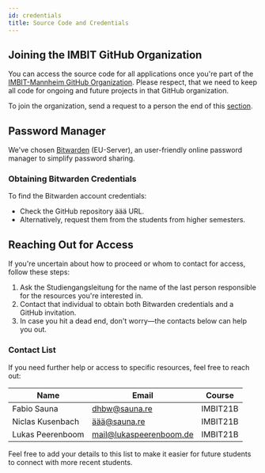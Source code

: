 ```yaml
---
id: credentials
title: Source Code and Credentials
---
```


## Joining the IMBIT GitHub Organization

You can access the source code for all applications once you're part of the [IMBIT-Mannheim GitHub Organization](https://github.com/IMBIT-Mannheim). Please respect, that we need to keep all code for ongoing and future projects in that GitHub organization.

To join the organization, send a request to a person the end of this [section](#contact-list).

## Password Manager

We've chosen [Bitwarden](https://bitwarden.eu) (EU-Server), an user-friendly online password manager to simplify password sharing.

### Obtaining Bitwarden Credentials

To find the Bitwarden account credentials:

- Check the GitHub repository äää URL.
- Alternatively, request them from the students from higher semesters.

## Reaching Out for Access

If you're uncertain about how to proceed or whom to contact for access, follow these steps:

1. Ask the Studiengangsleitung for the name of the last person responsible for the resources you're interested in.
2. Contact that individual to obtain both Bitwarden credentials and a GitHub invitation.
3. In case you hit a dead end, don't worry—the contacts below can help you out.

### Contact List

If you need further help or access to specific resources, feel free to reach out:

| Name            | Email                             | Course    |
|-----------------|-----------------------------------|-----------|
| Fabio Sauna     | [dhbw@sauna.re](mailto:dhbw@sauna.re) | IMBIT21B  |
| Niclas Kusenbach | [äää@sauna.re](mailto:blabl@sauna.re) | IMBIT21B  |
| Lukas Peerenboom | [mail@lukaspeerenboom.de](mailto:mail@lukaspeerenboom.de) | IMBIT21B  |

Feel free to add your details to this list to make it easier for future students to connect with more recent students.